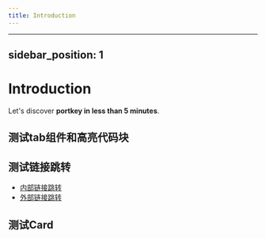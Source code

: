 ```yaml
---
title: Introduction
---
```


***

## sidebar\_position: 1

# Introduction

Let's discover **portkey in less than 5 minutes**.

## 测试tab组件和高亮代码块

<Tabs>
  <TabItem label="Tab" value="tab" />
</Tabs>

<Tabs>
  <TabItem label="TS" children="TS" value="ts" />

  <TabItem label="python" value="python" children="Python代码" />
</Tabs>

## 测试链接跳转

* [内部链接跳转](/docs/SDKs/coreSDK/ "")
* [外部链接跳转](https://docusaurus.io/docs "")

## 测试Card
